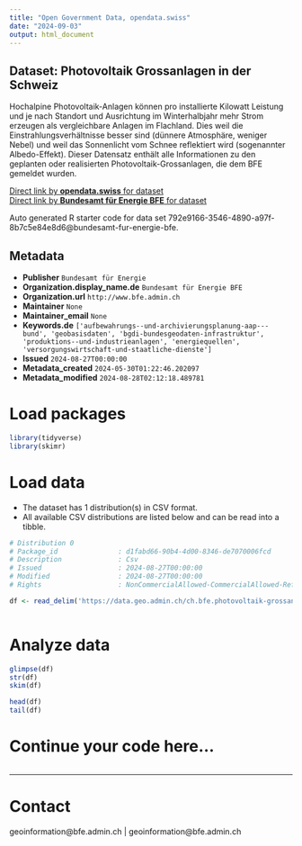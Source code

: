 ```yaml
---
title: "Open Government Data, opendata.swiss"
date: "2024-09-03"
output: html_document
---
```


## Dataset: Photovoltaik Grossanlagen in der Schweiz

Hochalpine Photovoltaik-Anlagen können pro installierte Kilowatt Leistung und je nach Standort und Ausrichtung im Winterhalbjahr mehr Strom erzeugen als vergleichbare Anlagen im Flachland. Dies weil die Einstrahlungsverhältnisse besser sind (dünnere Atmosphäre, weniger Nebel) und weil das Sonnenlicht vom Schnee reflektiert wird (sogenannter Albedo-Effekt). Dieser Datensatz enthält alle Informationen zu den geplanten oder realisierten Photovoltaik-Grossanlagen, die dem BFE gemeldet wurden.

[Direct link by **opendata.swiss** for dataset](https://opendata.swiss/de/dataset/photovoltaik-grossanlagen-in-der-schweiz)<br>
[Direct link by **Bundesamt für Energie BFE** for dataset](https://www.bfe.admin.ch/bfe/de/home/versorgung/erneuerbare-energien/solarenergie/photovoltaik-grossanlagen.html)

Auto generated R starter code for data set 792e9166-3546-4890-a97f-8b7c5e84e8d6@bundesamt-fur-energie-bfe.

## Metadata

- **Publisher** `Bundesamt für Energie`
- **Organization.display_name.de** `Bundesamt für Energie BFE`
- **Organization.url** `http://www.bfe.admin.ch`
- **Maintainer** `None`
- **Maintainer_email** `None`
- **Keywords.de** `['aufbewahrungs--und-archivierungsplanung-aap---bund', 'geobasisdaten', 'bgdi-bundesgeodaten-infrastruktur', 'produktions--und-industrieanlagen', 'energiequellen', 'versorgungswirtschaft-und-staatliche-dienste']`
- **Issued** `2024-08-27T00:00:00`
- **Metadata_created** `2024-05-30T01:22:46.202097`
- **Metadata_modified** `2024-08-28T02:12:18.489781`


# Load packages

```r

library(tidyverse)
library(skimr)

```

# Load data

-   The dataset has 1 distribution(s) in CSV format.
-   All available CSV distributions are listed below and can be read into a tibble.

```r

# Distribution 0
# Package_id               : d1fabd66-90b4-4d00-8346-de7070006fcd
# Description              : Csv
# Issued                   : 2024-08-27T00:00:00
# Modified                 : 2024-08-27T00:00:00
# Rights                   : NonCommercialAllowed-CommercialAllowed-ReferenceRequired

df <- read_delim('https://data.geo.admin.ch/ch.bfe.photovoltaik-grossanlagen/csv/2056/ch.bfe.photovoltaik-grossanlagen.zip')



```

# Analyze data

```r

glimpse(df)
str(df)
skim(df)

head(df)
tail(df)

```

# Continue your code here...

```r

```

------------------------------------------------------------------------

# Contact

geoinformation@bfe.admin.ch | geoinformation@bfe.admin.ch
